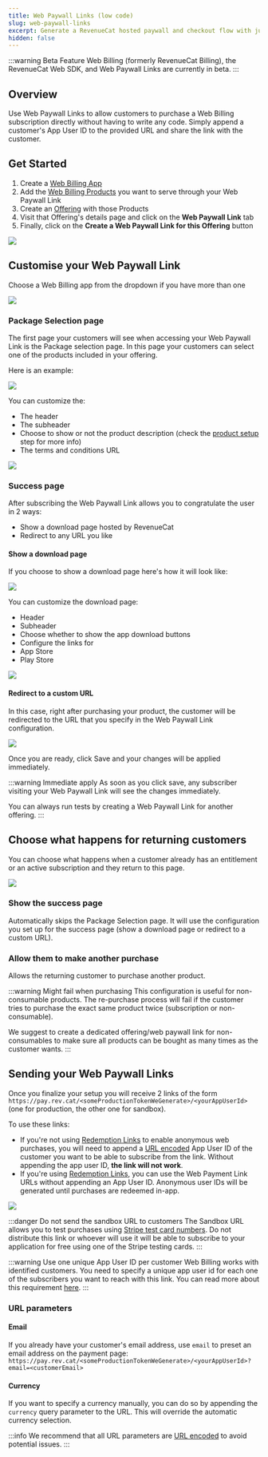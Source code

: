 ```yaml
---
title: Web Paywall Links (low code)
slug: web-paywall-links
excerpt: Generate a RevenueCat hosted paywall and checkout flow with just a few clicks
hidden: false
---
```


:::warning Beta Feature
Web Billing (formerly RevenueCat Billing), the RevenueCat Web SDK, and Web Paywall Links are currently in beta.
:::

## Overview

Use Web Paywall Links to allow customers to purchase a Web Billing subscription directly without having to write any code.
Simply append a customer's App User ID to the provided URL and share the link with the customer.

## Get Started

1. Create a [Web Billing App](/web/web-billing#app-configuration)
2. Add the [Web Billing Products](/web/web-billing/product-setup) you want to serve through your Web Paywall Link
3. Create an [Offering](/tools/offerings-guide) with those Products
4. Visit that Offering's details page and click on the **Web Paywall Link** tab
5. Finally, click on the **Create a Web Paywall Link for this Offering** button

![](/images/web-billing/web-paywall-link-create.png)

## Customise your Web Paywall Link

Choose a Web Billing app from the dropdown if you have more than one

![](/images/web-billing/web-paywall-link-choose-app.png)

### Package Selection page

The first page your customers will see when accessing your Web Paywall Link is the Package selection page.
In this page your customers can select one of the products included in your offering.

Here is an example:

![](/images/web-billing/web-paywall-link-package-example.png)

You can customize the:

- The header
- The subheader
- Choose to show or not the product description (check the [product setup](/web/web-billing/product-setup) step for more info)
- The terms and conditions URL

![](/images/web-billing/web-paywall-link-package-config.png)

### Success page

After subscribing the Web Paywall Link allows you to congratulate the user in 2 ways:

- Show a download page hosted by RevenueCat
- Redirect to any URL you like

#### Show a download page

If you choose to show a download page here's how it will look like:

![](/images/web-billing/web-paywall-link-success-example.png)

You can customize the download page:

- Header
- Subheader
- Choose whether to show the app download buttons
- Configure the links for
- App Store
- Play Store

![](/images/web-billing/web-paywall-link-success-config.png)

#### Redirect to a custom URL

In this case, right after purchasing your product, the customer will be redirected to the URL that you specify in the
Web Paywall Link configuration.

![](/images/web-billing/web-paywall-link-redirect-config.png)

Once you are ready, click Save and your changes will be applied immediately.

:::warning Immediate apply
As soon as you click save, any subscriber visiting your Web Paywall Link will see the changes immediately.

You can always run tests by creating a Web Paywall Link for another offering.
:::

## Choose what happens for returning customers

You can choose what happens when a customer already has an entitlement or an active subscription and they return to this page.

![](/images/web-billing/web-paywall-link-choose-returning-customers.png)

### Show the success page

Automatically skips the Package Selection page. It will use the configuration you set up for the success page (show a download page or redirect to a custom URL).

### Allow them to make another purchase

Allows the returning customer to purchase another product.

:::warning Might fail when purchasing
This configuration is useful for non-consumable products.
The re-purchase process will fail if the customer tries to purchase the exact same product twice (subscription or non-consumable).

We suggest to create a dedicated offering/web paywall link for non-consumables to make sure all products can be bought as many times as the customer wants.
:::

## Sending your Web Paywall Links

Once you finalize your setup you will receive 2 links of the form `https://pay.rev.cat/<someProductionTokenWeGenerate>/<yourAppUserId>` (one for production, the other one for sandbox).

To use these links:

- If you're not using [Redemption Links](/web/web-billing/redemption-links) to enable anonymous web purchases, you will need to append a [URL encoded](https://www.w3schools.com/tags/ref_urlencode.ASP) App User ID of the customer you want to be able to subscribe from the link. Without appending the app user ID, **the link will not work**.
- If you're using [Redemption Links](/web/web-billing/redemption-links), you can use the Web Payment Link URLs without appending an App User ID. Anonymous user IDs will be generated until purchases are redeemed in-app.

![](/images/web-billing/web-paywall-link-urls.png)

:::danger Do not send the sandbox URL to customers
The Sandbox URL allows you to test purchases using [Stripe test card numbers](https://docs.stripe.com/testing#use-test-cards).
Do not distribute this link or whoever will use it will be able to subscribe to your application for free using one
of the Stripe testing cards.
:::

:::warning Use one unique App User ID per customer
Web Billing works with identified customers. You need to specify a unique app user id for each one of the subscribers you
want to reach with this link. You can read more about this requirement [here](/web/web-billing#identifying-customers).
:::

### URL parameters

#### Email

If you already have your customer's email address, use `email` to preset an email address on the payment page: `https://pay.rev.cat/<someProductionTokenWeGenerate>/<yourAppUserId>?email=<customerEmail>`

#### Currency

If you want to specify a currency manually, you can do so by appending the `currency` query parameter to the URL. This will override the automatic currency selection.

:::info
We recommend that all URL parameters are [URL encoded](https://www.urlencoder.org/) to avoid potential issues.
:::
